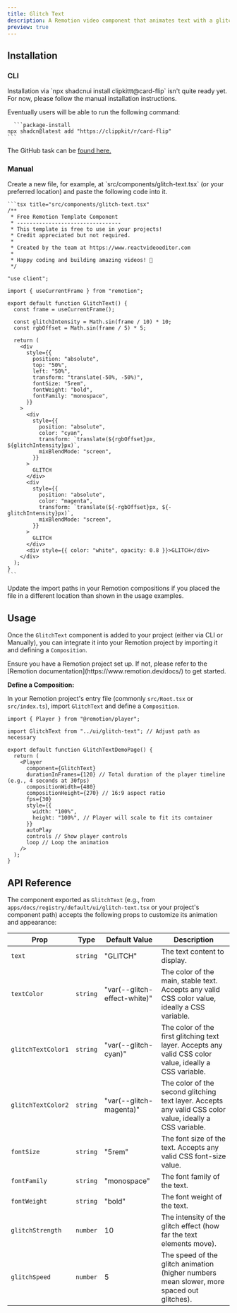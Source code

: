 ```yaml
---
title: Glitch Text
description: A Remotion video component that animates text with a glitch effect.
preview: true
---
```


<ComponentTabs name="glitch-text-demo" />

## Installation

### CLI

<Callout title="COMING SOON" type="warn">
  Installation via `npx shadcnui install clipkittt@card-flip` isn't quite ready yet.
  For now, please follow the manual installation instructions.

Eventually users will be able to run the following command:

      ```package-install
    npx shadcn@latest add "https://clippkit/r/card-flip"
    ```

The GitHub task can be [found here.](https://github.com/reactvideoeditor/clippkit/issues/15)

</Callout>

### Manual

<Steps>
  <Step>
    Create a new file, for example, at `src/components/glitch-text.tsx` (or your preferred location) and paste the following code into it.

    ```tsx title="src/components/glitch-text.tsx"
    /**
     * Free Remotion Template Component
     * ---------------------------------
     * This template is free to use in your projects!
     * Credit appreciated but not required.
     *
     * Created by the team at https://www.reactvideoeditor.com
     *
     * Happy coding and building amazing videos! 🎉
     */

    "use client";

    import { useCurrentFrame } from "remotion";

    export default function GlitchText() {
      const frame = useCurrentFrame();

      const glitchIntensity = Math.sin(frame / 10) * 10;
      const rgbOffset = Math.sin(frame / 5) * 5;

      return (
        <div
          style={{
            position: "absolute",
            top: "50%",
            left: "50%",
            transform: "translate(-50%, -50%)",
            fontSize: "5rem",
            fontWeight: "bold",
            fontFamily: "monospace",
          }}
        >
          <div
            style={{
              position: "absolute",
              color: "cyan",
              transform: `translate(${rgbOffset}px, ${glitchIntensity}px)`,
              mixBlendMode: "screen",
            }}
          >
            GLITCH
          </div>
          <div
            style={{
              position: "absolute",
              color: "magenta",
              transform: `translate(${-rgbOffset}px, ${-glitchIntensity}px)`,
              mixBlendMode: "screen",
            }}
          >
            GLITCH
          </div>
          <div style={{ color: "white", opacity: 0.8 }}>GLITCH</div>
        </div>
      );
    }
    ```

  </Step>
  
  <Step>Update the import paths in your Remotion compositions if you placed the file in a different location than shown in the usage examples.</Step>
</Steps>

## Usage

Once the `GlitchText` component is added to your project (either via CLI or Manually), you can integrate it into your Remotion project by importing it and defining a `Composition`.

<Callout title="Prerequisite">
  Ensure you have a Remotion project set up. If not, please refer to the
  [Remotion documentation](https://www.remotion.dev/docs/) to get started.
</Callout>

**Define a Composition:**

In your Remotion project's entry file (commonly `src/Root.tsx` or `src/index.ts`), import `GlitchText` and define a `Composition`.

```tsx title="src/main.tsx (or equivalent)"
import { Player } from "@remotion/player";

import GlitchText from "../ui/glitch-text"; // Adjust path as necessary

export default function GlitchTextDemoPage() {
  return (
    <Player
      component={GlitchText}
      durationInFrames={120} // Total duration of the player timeline (e.g., 4 seconds at 30fps)
      compositionWidth={480}
      compositionHeight={270} // 16:9 aspect ratio
      fps={30}
      style={{
        width: "100%",
        height: "100%", // Player will scale to fit its container
      }}
      autoPlay
      controls // Show player controls
      loop // Loop the animation
    />
  );
}
```

## API Reference

The component exported as `GlitchText` (e.g., from `apps/docs/registry/default/ui/glitch-text.tsx` or your project's component path) accepts the following props to customize its animation and appearance:

| Prop               | Type     | Default Value                | Description                                                                                              |
| ------------------ | -------- | ---------------------------- | -------------------------------------------------------------------------------------------------------- |
| `text`             | `string` | "GLITCH"                     | The text content to display.                                                                             |
| `textColor`        | `string` | "var(--glitch-effect-white)" | The color of the main, stable text. Accepts any valid CSS color value, ideally a CSS variable.           |
| `glitchTextColor1` | `string` | "var(--glitch-cyan)"         | The color of the first glitching text layer. Accepts any valid CSS color value, ideally a CSS variable.  |
| `glitchTextColor2` | `string` | "var(--glitch-magenta)"      | The color of the second glitching text layer. Accepts any valid CSS color value, ideally a CSS variable. |
| `fontSize`         | `string` | "5rem"                       | The font size of the text. Accepts any valid CSS font-size value.                                        |
| `fontFamily`       | `string` | "monospace"                  | The font family of the text.                                                                             |
| `fontWeight`       | `string` | "bold"                       | The font weight of the text.                                                                             |
| `glitchStrength`   | `number` | 10                           | The intensity of the glitch effect (how far the text elements move).                                     |
| `glitchSpeed`      | `number` | 5                            | The speed of the glitch animation (higher numbers mean slower, more spaced out glitches).                |
